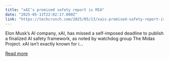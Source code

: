 ```yaml
---
title: "xAI’s promised safety report is MIA"
date: "2025-05-13T22:02:17.000Z"
link: "https://techcrunch.com/2025/05/13/xais-promised-safety-report-is-mia/"
---
```


Elon Musk&#8217;s AI company, xAI, has missed a self-imposed deadline to publish a finalized AI safety framework, as noted by watchdog group The&#160;Midas Project. xAI isn&#8217;t exactly known for i...

[Read more](https://techcrunch.com/2025/05/13/xais-promised-safety-report-is-mia/)
